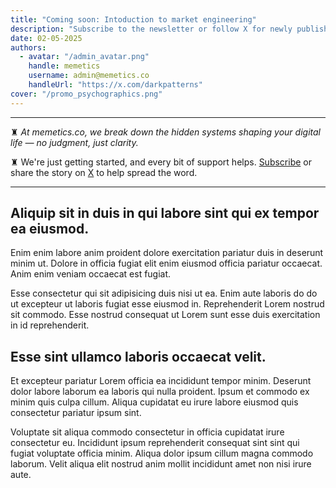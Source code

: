 ```yaml
---
title: "Coming soon: Intoduction to market engineering"
description: "Subscribe to the newsletter or follow X for newly published articles and updates"
date: 02-05-2025
authors:
  - avatar: "/admin_avatar.png"
    handle: memetics
    username: admin@memetics.co
    handleUrl: "https://x.com/darkpatterns"
cover: "/promo_psychographics.png"
---
```


-----

♜ *At memetics.co, we break down the hidden systems shaping your digital life — no judgment, just clarity.*

♜ We're just getting started, and every bit of support helps. [Subscribe](https://memetics.beehiiv.com/subscribe) or share the story on [X](https://twitter.com/intent/tweet?url=https://memetics.co/blog/) to help spread the word.

-----


## Aliquip sit in duis in qui labore sint qui ex tempor ea eiusmod.

Enim enim labore anim proident dolore exercitation pariatur duis in deserunt minim ut. Dolore in officia fugiat elit enim eiusmod officia pariatur occaecat. Anim enim veniam occaecat est fugiat.

Esse consectetur qui sit adipisicing duis nisi ut ea. Enim aute laboris do do ut excepteur ut laboris fugiat esse eiusmod in. Reprehenderit Lorem nostrud sit commodo. Esse nostrud consequat ut Lorem sunt esse duis exercitation in id reprehenderit.

## Esse sint ullamco laboris occaecat velit.

Et excepteur pariatur Lorem officia ea incididunt tempor minim. Deserunt dolor labore laborum ea laboris qui nulla proident. Ipsum et commodo ex minim quis culpa cillum. Aliqua cupidatat eu irure labore eiusmod quis consectetur pariatur ipsum sint.

Voluptate sit aliqua commodo consectetur in officia cupidatat irure consectetur eu. Incididunt ipsum reprehenderit consequat sint sint qui fugiat voluptate officia minim. Aliqua dolor ipsum cillum magna commodo laborum. Velit aliqua elit nostrud anim mollit incididunt amet non nisi irure aute.


